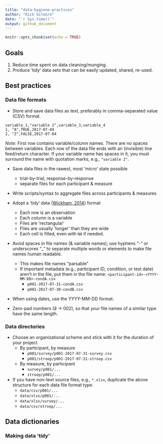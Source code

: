 ```yaml
---
title: "data-hygiene-practices"
author: "Rick Gilmore"
date: "`r Sys.time()`"
output: github_document
---
```


```r
knitr::opts_chunk$set(echo = TRUE)
```

## Goals

1. Reduce time spent on data cleaning/munging.
2. Produce 'tidy' data sets that can be easily updated, shared, re-used.

## Best practices

### Data file formats

- Store and save data files as text, preferably in comma-separated value (CSV) format.

```
variable_1,"variable 2",variable_3,variable_4
1, "A",TRUE,2017-07-04
2, "Z",FALSE,2017-07-04

```

*Note*: First row contains variable/column names. There are no spaces between variables. Each row of the data file ends with an (invisible) line feed/return character. If your variable name has spaces in it, you must surround the name with quotation marks, e.g., `"variable 2"`.

- Save data files in the rawest, most 'micro' state possible
    - trial-by-trial, response-by-response
    - separate files for each participant & measure
- Write scripts/syntax to aggregate files across participants & measures

- Adopt a 'tidy' data ([Wickham, 2014](http://dx.doi.org/10.18637/jss.v059.i10)) format
    - Each row is an observation
    - Each column is a variable
    - Files are 'rectangular'
    - Files are usually 'longer' than they are wide
    - Each cell is filled, even with `NA` if needed.
    
- Avoid spaces in file names (& variable names); use hyphens "-" or underscores "_" to separate multiple words or elements to make file names human readable.
    - This makes file names "parsable"
    - If important metadata (e.g., participant ID, condition, or test date) aren't in the file, put them in the file name: `<participant-id>-<YYYY-MM-DD>-condA.csv`
        - `p001-2017-07-31-condA.csv`
        - `p001-2017-07-30-condB.csv`
- When using dates, use the YYYY-MM-DD format.
- Zero-pad numbers (~~2~~ -> 002), so that your file names of a similar type have the same length.
    
### Data directories

- Choose an organizational scheme and stick with it for the duration of your project.
    - By participant, by measure
        - `p001/survey/p001-2017-07-31-survey.csv`
        - `p001/stroop/p001-2017-07-31-stroop.csv`
    - By measure, by participant
        - `survey/p001/...`
        - `stroop/p001/...`
- If you have non-text source files, e.g., `*.xlsx`, duplicate the above structure for each data file format type.
    - `data/csv/p001/...`
    - `data/xlsx/p001/...`
    - `data/xlsx/survey/...`
    - `data/csv/stroop/...`
    
## Data dictionaries

### Making data 'tidy'



